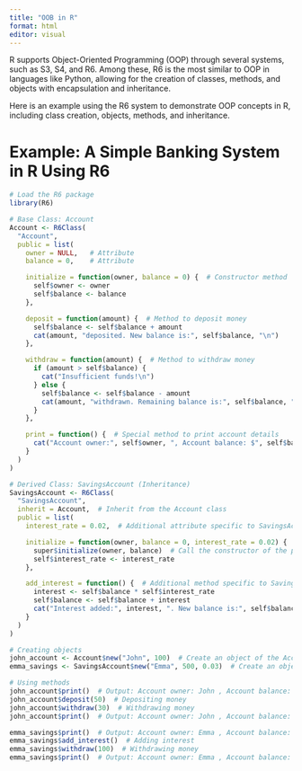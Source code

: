 ```yaml
---
title: "OOB in R"
format: html
editor: visual
---
```


R supports Object-Oriented Programming (OOP) through several systems, such as S3, S4, and R6. Among these, R6 is the most similar to OOP in languages like Python, allowing for the creation of classes, methods, and objects with encapsulation and inheritance.

Here is an example using the R6 system to demonstrate OOP concepts in R, including class creation, objects, methods, and inheritance.

# Example: A Simple Banking System in R Using R6

```r
# Load the R6 package
library(R6)

# Base Class: Account
Account <- R6Class(
  "Account",
  public = list(
    owner = NULL,   # Attribute
    balance = 0,    # Attribute

    initialize = function(owner, balance = 0) {  # Constructor method
      self$owner <- owner
      self$balance <- balance
    },

    deposit = function(amount) {  # Method to deposit money
      self$balance <- self$balance + amount
      cat(amount, "deposited. New balance is:", self$balance, "\n")
    },

    withdraw = function(amount) {  # Method to withdraw money
      if (amount > self$balance) {
        cat("Insufficient funds!\n")
      } else {
        self$balance <- self$balance - amount
        cat(amount, "withdrawn. Remaining balance is:", self$balance, "\n")
      }
    },

    print = function() {  # Special method to print account details
      cat("Account owner:", self$owner, ", Account balance: $", self$balance, "\n")
    }
  )
)

# Derived Class: SavingsAccount (Inheritance)
SavingsAccount <- R6Class(
  "SavingsAccount",
  inherit = Account,  # Inherit from the Account class
  public = list(
    interest_rate = 0.02,  # Additional attribute specific to SavingsAccount

    initialize = function(owner, balance = 0, interest_rate = 0.02) {
      super$initialize(owner, balance)  # Call the constructor of the parent class
      self$interest_rate <- interest_rate
    },

    add_interest = function() {  # Additional method specific to SavingsAccount
      interest <- self$balance * self$interest_rate
      self$balance <- self$balance + interest
      cat("Interest added:", interest, ". New balance is:", self$balance, "\n")
    }
  )
)

# Creating objects
john_account <- Account$new("John", 100)  # Create an object of the Account class
emma_savings <- SavingsAccount$new("Emma", 500, 0.03)  # Create an object of the SavingsAccount class

# Using methods
john_account$print()  # Output: Account owner: John , Account balance: $ 100
john_account$deposit(50)  # Depositing money
john_account$withdraw(30)  # Withdrawing money
john_account$print()  # Output: Account owner: John , Account balance: $ 120

emma_savings$print()  # Output: Account owner: Emma , Account balance: $ 500
emma_savings$add_interest()  # Adding interest
emma_savings$withdraw(100)  # Withdrawing money
emma_savings$print()  # Output: Account owner: Emma , Account balance: $ 515

```

